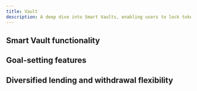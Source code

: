 ```yaml
---
title: Vault
description: A deep dive into Smart Vaults, enabling users to lock tokens and set financial goals for optimized yield.
---
```


## Smart Vault functionality

## Goal-setting features

## Diversified lending and withdrawal flexibility
